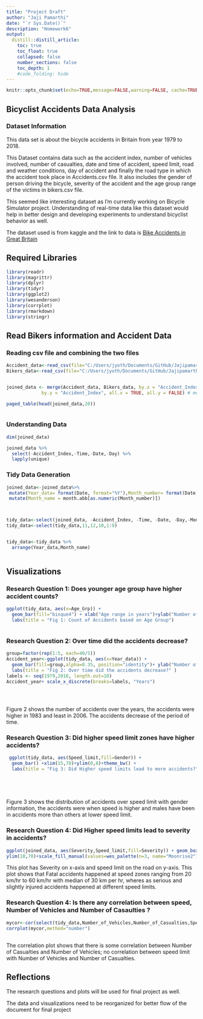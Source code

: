 ```yaml
---
title: "Project Draft"
author: "Jaji Pamarthi"
date: "`r Sys.Date()`"
description: "Homework6"
output:  
  distill::distill_article:
    toc: true
    toc_float: true
    collapsed: false
    number_sections: false
    toc_depth: 1
    #code_folding: hide
---
```


```r
knitr::opts_chunk$set(echo=TRUE,message=FALSE,warning=FALSE, cache=TRUE)
```

## Bicyclist Accidents Data Analysis

### Dataset Information

This data set is about the bicycle accidents in Britain from year 1979 to 2018.

This Dataset contains data such as the accident index, number of vehicles involved, number of casualties, date and time of accident, speed limit, road and weather conditions, day of accident and finally the road type in which the accident took place in Accidents.csv file. It also includes the gender of person driving the bicycle, severity of the accident and the age group range of the victims in bikers.csv file.

This seemed like interesting dataset as I'm currently working on Bicycle Simulator project. Understanding of real-time data like this dataset would help in better design and developing experiments to understand bicyclist behavior as well.

The dataset used is from kaggle and the link to data is [Bike Accidents in Great Britain](https://www.kaggle.com/datasets/johnharshith/bicycle-accidents-in-great-britain-1979-to-2018?select=Accidents.csv)

## Required Libraries

```r
library(readr)
library(magrittr)
library(dplyr)
library(tidyr)
library(ggplot2)
library(wesanderson)
library(corrplot)
library(rmarkdown)
library(stringr)
```

## Read Bikers information and Accident Data  

### Reading csv file and combining the two files

```r
Accident_data<-read_csv(file="C:/Users/jyoth/Documents/GitHub/Jajipamarthi/Data/Accidents.csv")
Bikers_data<-read_csv(file="C:/Users/jyoth/Documents/GitHub/Jajipamarthi/Data/Bikers.csv")


joined_data <- merge(Accident_data, Bikers_data, by.x = "Accident_Index", 
             by.y = "Accident_Index", all.x = TRUE, all.y = FALSE) # merging two csv files

paged_table(head(joined_data,20))



```
### Understanding Data 
```r

dim(joined_data)

joined_data %>%
  select(-Accident_Index,-Time,-Date,-Day) %>%
  lapply(unique)
```
### Tidy Data Generation

```r
joined_data<-joined_data%>%
 mutate(Year_data= format(Date, format="%Y"),Month_number= format(Date, format="%m"))%>%
 mutate(Month_name = month.abb[as.numeric(Month_number)])



tidy_data<-select(joined_data, -Accident_Index, -Time, -Date, -Day,-Month_number)
tidy_data<-select(tidy_data,11,12,10,1:9)


tidy_data<-tidy_data %>%
  arrange(Year_data,Month_name)



```


## Visualizations


### Research Question 1: Does younger age group have higher accident counts?

```r

ggplot(tidy_data, aes(x=Age_Grp)) + 
  geom_bar(fill="bisque4") + xlab("Age range in years")+ylab("Number of Accidents")+
  labs(title = "Fig 1: Count of Accidents based on Age Group")



```

### Research Question 2: Over time did the accidents decrease?


```r
group=factor(rep(1:5, each=40/5))
Accident_year<-ggplot(tidy_data, aes(x=Year_data)) + 
  geom_bar(fill=group,alpha=0.35, position="identity")+ ylab("Number of Accidents")+xlab("Years")
  labs(title = "Fig 2: Over time did the accidents decrease?" )
labels <- seq(1979,2018, length.out=10)
Accident_year+ scale_x_discrete(breaks=labels, "Years")





```
Figure 2 shows the number of accidents over the years, the accidents were higher in 1983 and least in 2006. The accidents decrease of the period of time. 

### Research Question 3: Did higher speed limit zones have higher accidents?

```r

 ggplot(tidy_data, aes(Speed_limit,fill=Gender)) + 
  geom_bar() +xlim(15,70)+ylim(0,8)+theme_bw() +
  labs(title = "Fig 3: Did Higher speed limits lead to more accidents?", y = "Number of Accidents", x = "Year")+scale_fill_manual(values=wes_palette(n=3, name="Moonrise2"))



  
```
Figure 3 shows the distribution of accidents over speed limit with gender information, the accidents were when speed is higher and males have been in accidents more than others at lower speed limit.

### Research Question 4: Did Higher speed limits lead to severity in accidents?
```r
ggplot(joined_data, aes(Severity,Speed_limit,fill=Severity)) + geom_boxplot()+theme_bw()+labs(title = "Fig 4: Did Higher speed limits lead to severity in accidents?",x="Severity of the Accidents", y="Speed limit km/hr")+
ylim(10,70)+scale_fill_manual(values=wes_palette(n=3, name="Moonrise2"))

```

This plot has Severity on x-axis and speed limit on the road on y-axis. This plot shows that Fatal accidents happened at speed zones ranging from 20 km/hr to 60 km/hr with median of 30 km per hr, wheres as serious and slightly injured accidents happened at different speed limits. 



###  Research Question 4: Is there any correlation between speed, Number of Vehicles and Number of Casaulties ?
```r

mycor<-cor(select(tidy_data,Number_of_Vehicles,Number_of_Casualties,Speed_limit))
corrplot(mycor,method="number")



```
The correlation plot shows that there is some correlation between Number of Casualties and Number of Vehicles; no correlation between speed limit with Number of Vehicles and Number of Casualties.


## Reflections

The research questions and plots will be used for final project as well.

The data and visualizations need to be reorganized for better flow of the document for final project













